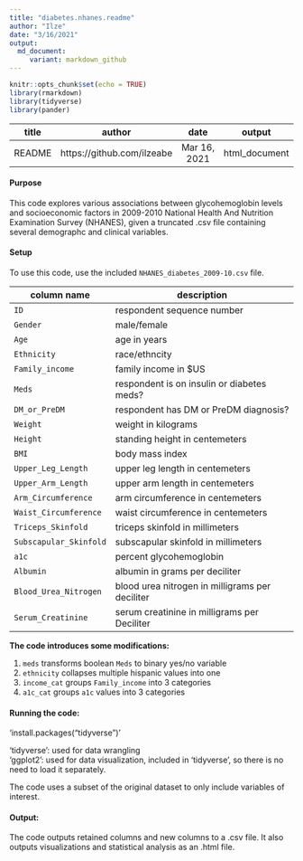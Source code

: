 ```yaml
---
title: "diabetes.nhanes.readme"
author: "Ilze"
date: "3/16/2021"
output: 
  md_document:
     variant: markdown_github
---
```


```r
knitr::opts_chunk$set(echo = TRUE)
library(rmarkdown)
library(tidyverse)
library(pander)
```


|title    | author                     | date         | output        |
|:-------:|:--------------------------:|:------------:|:-------------:|
|README   |https://github.com/ilzeabe  |Mar 16, 2021  | html_document |


#### Purpose
This code explores various associations between glycohemoglobin levels and socioeconomic factors in 2009-2010 National Health And Nutrition Examination Survey (NHANES), given a truncated .csv file containing several demographc and clinical variables.   
  
  
#### Setup

To use this code, use the included `NHANES_diabetes_2009-10.csv` file.

| column name            | description                                       | 
|------------------------|---------------------------------------------------|
| `ID`                     | respondent sequence number                        | 
| `Gender`                 | male/female                                       | 
| `Age`                    | age in years                                      | 
| `Ethnicity`              | race/ethncity                                     |
| `Family_income`          | family income in $US                              |
| `Meds`                   | respondent is on insulin or diabetes meds?        |
| `DM_or_PreDM`            | respondent has DM or PreDM diagnosis?             |
| `Weight`                 | weight in kilograms                               |
| `Height`                 | standing height in centemeters                    |
| `BMI`                    | body mass index                                   |
| `Upper_Leg_Length`       | upper leg length in centemeters                   |
| `Upper_Arm_Length`       | upper arm length in centemeters                   |
| `Arm_Circumference`      | arm circumference in centemeters                  |
| `Waist_Circumference`    | waist circumference in centemeters                |
| `Triceps_Skinfold`       | triceps skinfold in millimeters                   |
| `Subscapular_Skinfold`   | subscapular skinfold in millimeters               |
| `a1c`                    | percent glycohemoglobin                           |
| `Albumin`                | albumin in grams per deciliter                    |
| `Blood_Urea_Nitrogen`    | blood urea nitrogen in milligrams per deciliter   | 
| `Serum_Creatinine`       | serum creatinine in  milligrams per Deciliter     |
  
**The code introduces some modifications:**  

1. `meds` transforms boolean `Meds` to binary yes/no variable  
2. `ethnicity` collapses multiple hispanic values into one  
3. `income_cat` groups `Family_income` into 3 categories  
4. `a1c_cat` groups `a1c` values into 3 categories  

  
#### Running the code:

'install.packages("tidyverse")'  

'tidyverse': used for data wrangling  
'ggplot2': used for data visualization, included in 'tidyverse', so there is no need to load it separately.  

The code uses a subset of the original dataset to only include variables of interest. 


#### Output: 

The code outputs retained columns and new columns to a .csv file. It also outputs visualizations and statistical analysis as an .html file. 
